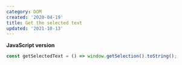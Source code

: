 ```yaml
---
category: DOM
created: '2020-04-19'
title: Get the selected text
updated: '2021-10-13'
---
```


**JavaScript version**

```js getSelectedText.js
const getSelectedText = () => window.getSelection().toString();
```
